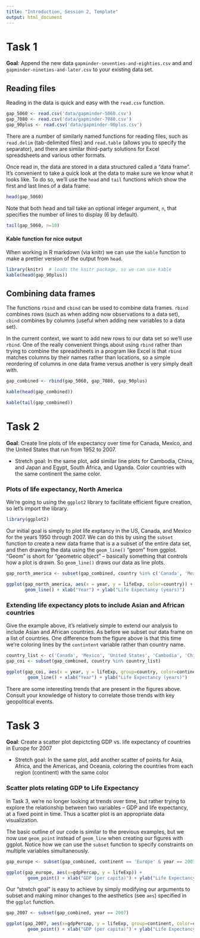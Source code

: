 ```yaml
---
title: "Introduction, Session 2, Template"
output: html_document
---
```



# Task 1

**Goal**: Append the new data `gapminder-seventies-and-eighties.csv` and and `gapminder-nineties-and-later.csv` to your existing data set.

## Reading files

Reading in the data is quick and easy with the `read.csv` function.  
```r
gap_5060 <- read.csv('data/gapminder-5060.csv')
gap_7080 <- read.csv('data/gapminder-7080.csv')
gap_90plus <- read.csv('data/gapminder-90plus.csv')
```

There are a number of similarly named functions for reading files, such as  `read.delim` (tab-delimited files) and `read.table` (allows you to specify the separator), and there are similar third-party solutions for Excel spreadsheets and various other formats.

Once read in, the data are stored in a data structured called a "data frame". It's convenient to take a quick look at the data to make sure we know what it looks like. To do so, we'll use the `head` and `tail` functions which show the first and last lines of a data frame.

```r
head(gap_5060)
```

Note that both head and tail take an optional integer argument, `n`, that specifies the number of lines to display (6 by default).

```r
tail(gap_5060, n=10)
```

#### Kable function for nice output

When working in R markdown (via knitr) we can use the `kable` function to make a prettier version of the output from `head`.

```r
library(knitr)  # loads the knitr package, so we can use kable
kable(head(gap_90plus))
```


## Combining data frames

The functions `rbind` and `cbind` can be used to combine data frames. `rbind` combines rows (such as when adding now observations to a data set), `cbind` combines by columns (useful when adding new variables to a data set).  

In the current context, we want to add new rows to our data set so we'll use `rbind`. One of the really convenient things about using `rbind` rather than trying to combine the spreadsheets in a program like Excel is that `rbind` matches columns by their names rather than locations, so a simple reordering of columns in one data frame versus another is very simply dealt with.


```r
gap_combined <- rbind(gap_5060, gap_7080, gap_90plus)
```


```r
kable(head(gap_combined))
```


```r
kable(tail(gap_combined))
```


# Task 2

**Goal**: Create line plots of life expectancy over time for Canada, Mexico, and the United States that run from 1952 to 2007.

 * Stretch goal:  In the same plot, add similar line plots for Cambodia, China, and Japan and Egypt, South Africa, and Uganda.  Color countries with the same continent the same color.

### Plots of life expectancy, North America

We're going to using the `ggplot2` library to facilitate efficient figure creation, so let's import the library.
```r
library(ggplot2)
```

Our initial goal is simply to plot life exptancy in the US, Canada, and Mexico for the years 1950 through 2007. We can do this by using the `subset` function to create a new data frame that is a a subset of the entire data set, and then drawing the data using the `geom_line()` "geom" from ggplot. "Geom" is short for "geometric object" -- basically something that controls how a plot is drawn. So `geom_line()` draws our data as line plots.

```r
gap_north_america <- subset(gap_combined, country %in% c('Canada', 'Mexico', 'United States'))

ggplot(gap_north_america, aes(x = year, y = lifeExp, color=country)) + 
       geom_line() + xlab("Year") + ylab("Life Expectancy (years)")
```

### Extending life expectancy plots to include Asian and African countries

Give the example above, it's relatively simple to extend our analysis to include Asian and African countries. As before we subset our data frame on a list of countries.  One difference from the figure above is that this time we're coloring lines by the `contintent` variable rather than country name.  

```r
country_list <- c('Canada', 'Mexico', 'United States', 'Cambodia', 'China', 'Japan', 'Egypt', 'South Africa', 'Uganda')
gap_coi <- subset(gap_combined, country %in% country_list)

ggplot(gap_coi, aes(x = year, y = lifeExp, group=country, color=continent)) + 
        geom_line() + xlab("Year") + ylab("Life Expectancy (years)")
```

There are some interesting trends that are present in the figures above.  Consult your knowledge of history to correlate those trends with key geopolitical events.

# Task 3

**Goal**: Create a scatter plot depictcting GDP vs. life expectancy of countries in Europe for 2007

  * Stretch goal: In the same plot, add another scatter of points for Asia, Africa, and the Americas, and Oceania, coloring the countries from each region (continent) with the same color

### Scatter plots relating GDP to Life Expectancy

In Task 3, we're no longer looking at trends over time, but rather trying to explore the relationship between two variables -- GDP and life expectancy, at a fixed point in time.  Thus a scatter plot is an appropriate data visualization.  

The basic outline of our code is similar to the previous examples, but we now use `geom_point` instead of `geom_line` when creating our figures with ggplot. Notice how we can use the `subset` function to specify constraints on multiple variables simultaneously.

```r
gap_europe <- subset(gap_combined, continent == 'Europe' & year == 2007)

ggplot(gap_europe, aes(x=gdpPercap, y = lifeExp)) + 
        geom_point() + xlab("GDP (per capita)") + ylab("Life Expectancy (years)")
```


Our "stretch goal" is easy to achieve by simply modifying our arguments to subset and making minor changes to the aesthetics (see `aes`) specified in the `ggplot` function.

```r
gap_2007 <- subset(gap_combined, year == 2007)

ggplot(gap_2007, aes(x=gdpPercap, y = lifeExp, group=continent, color=continent)) + 
        geom_point() + xlab("GDP (per capita)") + ylab("Life Expectancy (years)")
```


